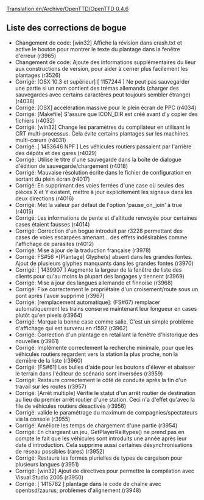 [[Translation:en/Archive/OpenTTD/OpenTTD 0.4.6]]

{{fr/Archive/OpenTTD/Navigation}}
{{fr/Archive/OpenTTD/Livraison|prec=fr/Archive/OpenTTD/OpenTTD 0.4.5|suiv=fr/Archive/OpenTTD/OpenTTD 0.4.7|date=22/03/2006}}

==Liste des corrections de bogue==
*Changement de code: [win32] Affiche la révision dans crash.txt et active le bouton pour montrer le texte du plantage dans la fenêtre d'erreur (r3965)
*Changement de code: Ajoute des informations supplémentaires du lieur aux constructions de version, pour aider à cerner plus facilement les plantages (r3526)
*Corrigé: [OSX 10.3 et supérieur] [ 1157244 ] Ne peut pas sauvegarder une partie si un nom contient des trémas allemands (charger des sauvegardes avec certains caractères peut toujours sembler étrange) (r4038)
*Corrigé: [OSX] accélération massive pour le plein écran de PPC (r4034)
*Corrigé: [Makefile] S'assure que ICON_DIR est créé avant d'y copier des fichiers (r4032)
*Corrigé: [win32] Change les paramètres du compilateur en utilisant le CRT multi-processus. Cela évite certains plantages sur les machines multi-cœurs (r4031)
*Corrigé: [ 1453646 NPF ] Les véhicules routiers passaient par l'arrière des dépôts et des gares (r4029)
*Corrigé: Utilise le titre d'une sauvegarde dans la boîte de dialogue d'édition de sauvegarde/chargement (r4018)
*Corrigé: Mauvaise résolution écrite dans le fichier de configuration en sortant du plein écran (r4017)
*Corrigé: En supprimant des voies ferrées d'une case où seules des pièces X et Y existent, mettre à jour explicitement les signaux dans les deux directions (r4016)
*Corrigé: Met la valeur par défaut de l'option 'pause_on_join' à true (r4015)
*Corrigé: Les informations de pente et d'altitude renvoyée pour certaines cases étaient fausses (r4014)
*Corrigé: Correction d'un bogue introduit par r3228 permettant des cases de voies escarpées amenant... des effets indésirables comme l'affichage de parasites (r4012)
*Corrigé: Mise à jour de la traduction française (r3978)
*Corrigé: FS#56 *[Plantage] Glyphe(s) absent dans les grandes fontes. Ajout de plusieurs glyphes manquants dans les grandes fontes (r3970)
*Corrigé: [ 1439907 ] Augmente la largeur de la fenêtre de liste des clients pour qu'au moins la plupart des langages y tiennent (r3969)
*Corrigé: Mise à jour des langues allemande et finnoise (r3968)
*Corrigé: Fixe correctement le propriétaire d'un croisement/route sous un pont après l'avoir supprimé (r3967)
*Corrigé: [remplacement automatique]: (FS#67) remplacer automatiquement les trains conserve maintenant leur longueur en cases plutôt qu'en pixels (r3964)
*Corrigé: Marque la bonne case comme salie. C'est un simple problème d'affichage qui est survenu en r1592 (r3962)
*Corrigé: Correction d'un plantage en retaillant la fenêtre d'historique des nouvelles (r3961)
*Corrigé: Implémente correctement la recherche minimale, pour que les véhicules routiers regardent vers la station la plus proche, non la dernière de la liste (r3960)
*Corrigé: [FS#61] Les bulles d'aide pour les boutons d'élever et abaisser le terrain dans l'éditeur de scénario sont inversées (r3959)
*Corrigé: Restaure correctement le côté de conduite après la fin d'un travail sur les routes (r3957)
*Corrigé: [Arrêt multiple] Vérifie le statut d'un arrêt routier de destination au lieu du premier arrêt routier d'une station. Ceci n'a d'effet qu'avec la file de véhicules routiers désactivés (r3956)
*Corrigé: valide le paramétrage du maximum de compagnies/spectateurs via la console (r3955)
*Corrigé: Améliore les temps de chargement d'une partie (r3954)
*Corrigé: En chargeant un jeu, GetPlayerRailtypes() ne prend pas en compte le fait que les véhicules sont introduits une année après leur date d'introduction. Cela supprime aussi certaines désynchronisations de réseau possibles (rares) (r3952)
*Corrigé: Restaure les formes plurielles de types de cargaison pour plusieurs langues (r3951)
*Corrigé: [win32] Ajout de directives pour permettre la compilation avec Visual Studio 2005 (r3950)
*Corrigé: [ 1415782 ] plantage dans le code de chaîne avec openbsd/zaurus; problèmes d'alignement (r3948)